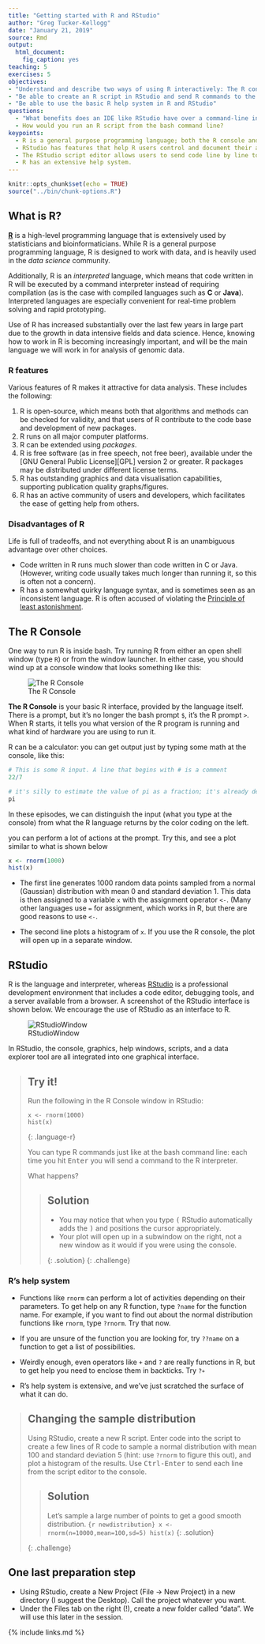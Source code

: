 ```yaml
---
title: "Getting started with R and RStudio"
author: "Greg Tucker-Kellogg"
date: "January 21, 2019"
source: Rmd
output: 
  html_document:
    fig_caption: yes
teaching: 5
exercises: 5
objectives:
- "Understand and describe two ways of using R interactively: The R console and RStudio"
- "Be able to create an R script in RStudio and send R commands to the R console"
- "Be able to use the basic R help system in R and RStudio"
questions:
  - "What benefits does an IDE like RStudio have over a command-line interface like the R Console?  Are there any disadvantages"
  - How would you run an R script from the bash command line?
keypoints:
  - R is a general purpose programming language; both the R console and RStudio are interfaces to R
  - RStudio has features that help R users control and document their activities.
  - The RStudio script editor allows users to send code line by line to the console using <kbd>Control-Enter</kbd>
  - R has an extensive help system.
---
```


```r
knitr::opts_chunk$set(echo = TRUE)
source("../bin/chunk-options.R")
```

## What is R?

[**R**](https://www.r-project.org) is a high-level programming language that is extensively used by
statisticians and bioinformaticians. While R is a general purpose
programming language, R is designed to work with data, and is heavily used
in the *data science* community.

Additionally, R is an *interpreted* language, which means that code written in R
will be executed by a command interpreter instead of requiring compilation (as is the case
with compiled languages such as **C** or **Java**). Interpreted languages are especially
convenient for real-time problem solving and rapid prototyping.

Use of R has increased substantially over the last few years in large part due to the
growth in data intensive fields and data science. Hence, knowing how to work in R is
becoming increasingly important, and will be the main language we will work in for
analysis of genomic data.

### R features

Various features of R makes it attractive for data analysis. These includes the following:

1. R is open-source, which means both that algorithms and methods can be checked for
   validity, and that users of R contribute to the code base and development of new
   packages.
1. R runs on all major computer platforms.
2. R can be extended using *packages*.
4. R is free software (as in free speech, not free beer), available under the [GNU General Public
   License][GPL] version 2 or greater.  R packages may be distributed under different
   license terms.
5. R has outstanding graphics and data visualisation capabilities, supporting publication
   quality graphs/figures.
6. R has an active community of users and developers, which facilitates the ease of
   getting help from others.

### Disadvantages of R

Life is full of tradeoffs, and not everything about R is an unambiguous advantage over
other choices.

- Code written in R runs much slower than code written in C or Java. (However, writing
  code usually takes much longer than running it, so this is often not a concern).
- R has a somewhat quirky language syntax, and is sometimes seen as an inconsistent
  language. R is often accused of violating the [Principle of least astonishment](https://en.wikipedia.org/wiki/Principle_of_least_astonishment).
  


## The R Console

One way to run R is inside bash. Try running R from either an open shell window (type `R`) or from the window launcher. In either case, you should wind up at a console window that looks something like this:

![The R Console](../fig/R-console.png)

**The R Console** is your basic R interface, provided by the language itself. There is a prompt, but it's no longer the bash prompt `$ `, it's the R prompt `> `. When R starts, it tells you what version of the R program is running and what kind of hardware you are using to run it.

R can be a calculator: you can get output just by typing some math at the console, like this:

```r
# This is some R input. A line that begins with # is a comment
22/7

# it's silly to estimate the value of pi as a fraction; it's already defined
pi
```

In these episodes, we can distinguish the input (what you type at the console) from what the R language returns by the color coding on the left.

you can perform a lot of actions at the prompt. Try this, and see a plot similar to what is shown below

```r
x <- rnorm(1000)
hist(x)
```

- The first line generates 1000 random data points sampled from a normal (Gaussian) distribution with mean 0 and standard deviation 1. This data is then assigned to a variable `x` with the assignment operator `<-`. (Many other languages use `=` for assignment, which works in R, but there are good reasons to use `<-`.

- The second line plots a histogram of `x`. If you use the R console, the plot will open up in a separate window.

## RStudio

R is the language and interpreter, whereas [RStudio][rstudio] is a professional
development environment that includes a code editor, debugging tools, and a server
available from a browser. A screenshot of the RStudio interface is shown below. We
encourage the use of RStudio as an interface to R.

![RStudioWindow](../fig/rstudio.png)

In RStudio, the console, graphics, help windows, scripts, and a data explorer tool are all integrated into one graphical interface. 


> ## Try it!
> 
> Run the following in the R Console window in RStudio:
> 
> ~~~
> x <- rnorm(1000)
> hist(x)
> ~~~
> {: .language-r}
> 
> You can type R commands just like at the bash command line: each time you hit <kbd>Enter</kbd> you will send a command to the R interpreter.
>
> What happens?
>
> > ## Solution
> > - You may notice that when you type <kbd>(</kbd> RStudio automatically adds the <kbd>)</kbd> and positions the cursor appropriately.
> > - Your plot will open up in a subwindow on the right, not a new window as it would if you were using the console.
> > 
> {: .solution}
{: .challenge}






### R's help system

- Functions like `rnorm` can perform a lot of activities depending on their parameters. To get help on any R function, type `?name` for the function name. For example, if you want to find out about the normal distribution functions like `rnorm`, type `?rnorm`.  Try that now.

- If you are unsure of the function you are looking for, try `??name` on a function to get a list of possibilities.

- Weirdly enough, even operators like `+` and `?` are really functions in R, but to get help you need to enclose them in backticks. Try  <code>?`+`</code>

- R's help system is extensive, and we've just scratched the surface of what it can do.

> ## Changing the sample distribution
> 
> Using RStudio, create a new R script. Enter code into the script to create a few lines of R code
> to sample a normal distribution with mean 100 and standard deviation 5 (hint: use `?rnorm` to
> figure this out), and plot a histogram of the results. Use <kbd>Ctrl-Enter</kbd> to send each
> line from the script editor to the console.
> 
> > ## Solution
> >  Let's sample a large number of points to get a good smooth distribution. 
> > ```{r newdistribution}
> > x <- rnorm(n=10000,mean=100,sd=5)
> > hist(x)
> > ```
> {: .solution}
> 
{: .challenge} 


## One last preparation step

- Using RStudio, create a New Project (File -> New Project) in a new directory (I suggest the Desktop). Call the project whatever you want. 
- Under the Files tab on the right (!), create a new folder called "data". We will use this later in the session.

{% include links.md %}
